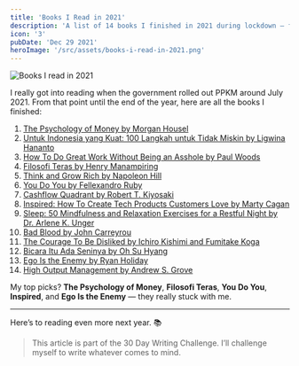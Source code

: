 ```yaml
---
title: 'Books I Read in 2021'
description: 'A list of 14 books I finished in 2021 during lockdown — from personal finance to philosophy and tech, plus my top 5 picks that left a lasting impression.'
icon: '3'
pubDate: 'Dec 29 2021'
heroImage: '/src/assets/books-i-read-in-2021.png'
---
```



<img src={image.src} alt="Books I read in 2021" />

I really got into reading when the government rolled out PPKM around July 2021. From that point until the end of the year, here are all the books I finished:

1. [The Psychology of Money by Morgan Housel](https://www.goodreads.com/book/show/41881472-the-psychology-of-money)  
2. [Untuk Indonesia yang Kuat: 100 Langkah untuk Tidak Miskin by Ligwina Hananto](https://www.goodreads.com/book/show/10555378-untuk-indonesia-yang-kuat)  
3. [How To Do Great Work Without Being an Asshole by Paul Woods](https://www.goodreads.com/en/book/show/40537585-how-to-do-great-work-without-being-an-asshole)  
4. [Filosofi Teras by Henry Manampiring](https://www.goodreads.com/en/book/show/42861019-filosofi-teras)  
5. [Think and Grow Rich by Napoleon Hill](https://www.goodreads.com/book/show/30186948-think-and-grow-rich)  
6. [You Do You by Fellexandro Ruby](https://www.goodreads.com/book/show/56317605-you-do-you)  
7. [Cashflow Quadrant by Robert T. Kiyosaki](https://www.goodreads.com/book/show/81922.Rich_Dad_s_Cashflow_Quadrant)  
8. [Inspired: How To Create Tech Products Customers Love by Marty Cagan](https://www.goodreads.com/book/show/35249663-inspired)  
9. [Sleep: 50 Mindfulness and Relaxation Exercises for a Restful Night by Dr. Arlene K. Unger](https://www.goodreads.com/book/show/36372524-sleep-50-mindfulness-and-relaxation-exercises-for-a-restful-night)  
10. [Bad Blood by John Carreyrou](https://www.goodreads.com/book/show/37976541-bad-blood)  
11. [The Courage To Be Disliked by Ichiro Kishimi and Fumitake Koga](https://www.goodreads.com/book/show/43306206-the-courage-to-be-disliked)  
12. [Bicara Itu Ada Seninya by Oh Su Hyang](https://www.goodreads.com/book/show/43397364-bicara-itu-ada-seninya)  
13. [Ego Is the Enemy by Ryan Holiday](https://www.goodreads.com/book/show/27036528-ego-is-the-enemy)  
14. [High Output Management by Andrew S. Grove](https://www.goodreads.com/book/show/324750.High_Output_Management)  

My top picks? **The Psychology of Money**, **Filosofi Teras**, **You Do You**, **Inspired**, and **Ego Is the Enemy** — they really stuck with me.

---

Here’s to reading even more next year. 📚

> This article is part of the 30 Day Writing Challenge. I’ll challenge myself to write whatever comes to mind.

